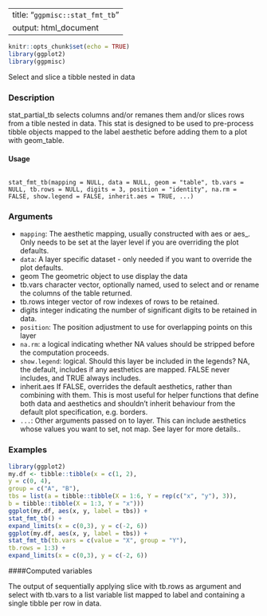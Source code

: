 
---
title: "``ggpmisc::stat_fmt_tb``"
output: html_document
---

```r
knitr::opts_chunk$set(echo = TRUE)
library(ggplot2)
library(ggpmisc)
```

Select and slice a tibble nested in data

### Description
stat_partial_tb selects columns and/or remanes them and/or slices rows from a tible nested in data. This stat is designed to be used to pre-process tibble objects mapped to the label aesthetic before adding them to a plot with geom_table.

#### Usage 
<pre><code>
stat_fmt_tb(mapping = NULL, data = NULL, geom = "table", tb.vars = NULL, tb.rows = NULL, digits = 3, position = "identity", na.rm = FALSE, show.legend = FALSE, inherit.aes = TRUE, ...)
</code></pre>
### Arguments

* ``mapping``: The aesthetic mapping, usually constructed with aes or aes_. Only needs to be
set at the layer level if you are overriding the plot defaults.
* ``data ``: A layer specific dataset - only needed if you want to override the plot defaults.
* geom The geometric object to use display the data
* tb.vars character vector, optionally named, used to select and or rename the columns of the table returned.
* tb.rows integer vector of row indexes of rows to be retained.
* digits integer indicating the number of significant digits to be retained in data.
* ``position``: The position adjustment to use for overlapping points on this layer
* ``na.rm``: a logical indicating whether NA values should be stripped before the computation proceeds.
* ``show.legend ``: logical. Should this layer be included in the legends? NA, the default, includes if any aesthetics are mapped. FALSE never includes, and TRUE always includes.
* inherit.aes If FALSE, overrides the default aesthetics, rather than combining with them. This is most useful for helper functions that define both data and aesthetics and shouldn’t inherit behaviour from the default plot specification, e.g. borders.
* ``...``:   Other arguments passed on to layer. This can include aesthetics whose values
you want to set, not map. See layer for more details..


### Examples 
```r
library(ggplot2)
my.df <- tibble::tibble(x = c(1, 2),
y = c(0, 4),
group = c("A", "B"),
tbs = list(a = tibble::tibble(X = 1:6, Y = rep(c("x", "y"), 3)),
b = tibble::tibble(X = 1:3, Y = "x")))
ggplot(my.df, aes(x, y, label = tbs)) +
stat_fmt_tb() +
expand_limits(x = c(0,3), y = c(-2, 6))
ggplot(my.df, aes(x, y, label = tbs)) +
stat_fmt_tb(tb.vars = c(value = "X", group = "Y"),
tb.rows = 1:3) +
expand_limits(x = c(0,3), y = c(-2, 6))
```

####Computed variables

The output of sequentially applying slice with tb.rows as argument and select with tb.vars to
a list variable list mapped to label and containing a single tibble per row in data.
